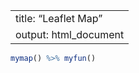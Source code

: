 
---
title: "Leaflet Map"
output: html_document
---

```{r, echo=FALSE}
mymap() %>% myfun()
```